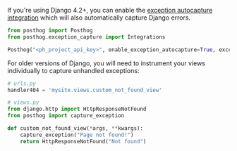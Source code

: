 If you're using Django 4.2+, you can enable the [exception autocapture integration](/docs/error-tracking/installation?tab=Python) which will also automatically capture Django errors.

```python
from posthog import Posthog
from posthog.exception_capture import Integrations

Posthog("<ph_project_api_key>", enable_exception_autocapture=True, exception_autocapture_integrations = [Integrations.Django])
```

For older versions of Django, you will need to instrument your views individually to capture unhandled exceptions:

``` python
# urls.py
handler404 = 'mysite.views.custom_not_found_view'

# views.py
from django.http import HttpResponseNotFound
from posthog import capture_exception

def custom_not_found_view(*args, **kwargs):
    capture_exception("Page not found!")
    return HttpResponseNotFound("Not found")
```